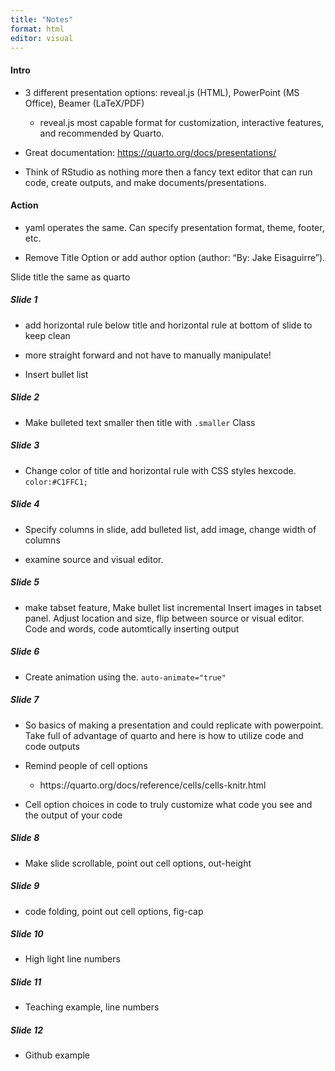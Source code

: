 ```yaml
---
title: "Notes"
format: html
editor: visual
---
```


#### Intro

-   3 different presentation options: reveal.js (HTML), PowerPoint (MS Office), Beamer (LaTeX/PDF)

    -   reveal.js most capable format for customization, interactive features, and recommended by Quarto.

-   Great documentation: <https://quarto.org/docs/presentations/>

-   Think of RStudio as nothing more then a fancy text editor that can run code, create outputs, and make documents/presentations.

#### Action

-   yaml operates the same.
    Can specify presentation format, theme, footer, etc.

-   Remove Title Option or add author option (author: "By: Jake Eisaguirre").

Slide title the same as quarto

##### Slide 1

-   add horizontal rule below title and horizontal rule at bottom of slide to keep clean

-   more straight forward and not have to manually manipulate!

-   Insert bullet list

##### Slide 2

-   Make bulleted text smaller then title with `.smaller` Class

##### Slide 3

-   Change  color of title and horizontal rule with CSS styles hexcode. `color:#C1FFC1;`

##### Slide 4

-   Specify columns in slide, add bulleted list, add image, change width of columns

-   examine source and visual editor.

##### Slide 5

-   make tabset feature, Make bullet list incremental Insert images in tabset panel. Adjust location and size, flip between source or visual editor. Code and words, code automtically inserting output

##### Slide 6

-   Create animation using the. `auto-animate="true"`

##### Slide 7

-   So basics of making a presentation and could replicate with powerpoint.
    Take full of advantage of quarto and here is how to utilize code and code outputs

-   Remind people of cell options

    -   https://quarto.org/docs/reference/cells/cells-knitr.html

-   Cell option choices in code to truly customize what code you see and the output of your code

##### Slide 8

-   Make slide scrollable, point out cell options, out-height

##### Slide 9

-   code folding, point out cell options, fig-cap

##### Slide 10

-   High light line numbers

##### Slide 11

-   Teaching example, line numbers

##### Slide 12

-   Github example

#### 
